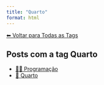 ```yaml
---
title: "Quarto"
format: html
---
```


[⬅ Voltar para Todas as Tags](../tags.qmd)

## Posts com a tag **Quarto**

- [👨‍💻 Programação](/posts/programacao/index.html)
- [📄 Quarto](/posts/programacao/quarto/index.html)

